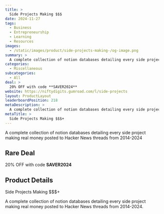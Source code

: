 ```yaml
---
title: >
  Side Projects Making $$$
date: 2024-11-27
tags:
  - Business
  - Entrepreneurship
  - Learning
  - Resources
images:
  - /static/images/product/side-projects-making-/og-image.png
summary: >
  A complete collection of notion databases detailing every side project making real money posted to Hacker News threads from 2014-2024
categories:
  - Miscellaneous
subcategories:
  - All
deal: >
  20% OFF with code **SAVER2024**
website: https://niftydigits.gumroad.com/l/side-projects
layout: ProductLayout
leaderboardPosition: 218
metaDescription: >
  A complete collection of notion databases detailing every side project making real money posted to Hacker News threads from 2014-2024.
metaTitle: >
  Side Projects Making $$$+
---
```

A complete collection of notion databases detailing every side project making real money posted to Hacker News threads from 2014-2024

## Rare Deal

20% OFF with code **SAVER2024**

## Product Details

Side Projects Making $$$+

A complete collection of notion databases detailing every side project making real money posted to Hacker News threads from 2014-2024.
